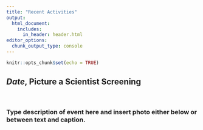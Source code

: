 ```yaml
---
title: "Recent Activities"
output:
  html_document:
    includes:
      in_header: header.html
editor_options: 
  chunk_output_type: console
---
```


```r
knitr::opts_chunk$set(echo = TRUE)


```

## *Date*, Picture a Scientist Screening
<br> 

### Type description of event here and insert photo either below or between text and caption.

```r
```
